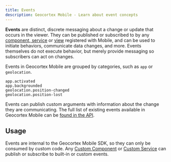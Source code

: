 ```yaml
---
title: Events
description: Geocortex Mobile - Learn about event concepts
---
```



**Events** are distinct, discrete messaging about a change or update that occurs in the viewer. They can be published or subscribed to by any [component, service](concepts-components-services.mdx) or [view](usecases-implement-component-with-ui.mdx#use-xaml-to-define-your-ui) registered with Mobile, and can be used to initiate behaviors, communicate data changes, and more. Events themselves do not execute behavior, but merely provide messaging so subscribers can act on changes.

Events in Geocortex Mobile are grouped by categories, such as `app` or `geolocation`.

```
app.activated
app.backgrounded
geolocation.position-changed
geolocation.position-lost
```

Events can publish custom arguments with information about the change they are communicating. The full list of existing events available in Geocortex Mobile can be [found in the API](api-events.mdx).

## Usage

Events are internal to the Geocortex Mobile SDK, so they can only be consumed by custom code. Any [Custom Component](usecases-implement-component-with-ui.mdx) or [Custom Service](usecases-implement-service.mdx) can publish or subscribe to built-in or custom events.

<UseCaseContainer>
    <UseCaseCard
        title="Implementing Custom Events"
        description="Learn how to implement a custom Event."
        link="sdk-implement-event"
    />
    <UseCaseCard
        title="Events API"
        description="Check out the full list of Events available in Geocortex Mobile."
        link="api-events"
    />
</UseCaseContainer>
